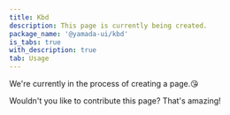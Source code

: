 ```yaml
---
title: Kbd
description: This page is currently being created.
package_name: '@yamada-ui/kbd'
is_tabs: true
with_description: true
tab: Usage
---
```


We're currently in the process of creating a page.😘

Wouldn't you like to contribute this page? That's amazing!

